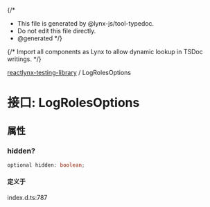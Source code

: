 {/*
* This file is generated by @lynx-js/tool-typedoc.
* Do not edit this file directly.
* @generated
*/}

{/* Import all components as Lynx to allow dynamic lookup in TSDoc writings. */}


[reactlynx-testing-library](/api/reactlynx-testing-library/index.mdx) / LogRolesOptions

# 接口: LogRolesOptions

## 属性

### hidden?

```ts
optional hidden: boolean;
```

#### 定义于

index.d.ts:787

